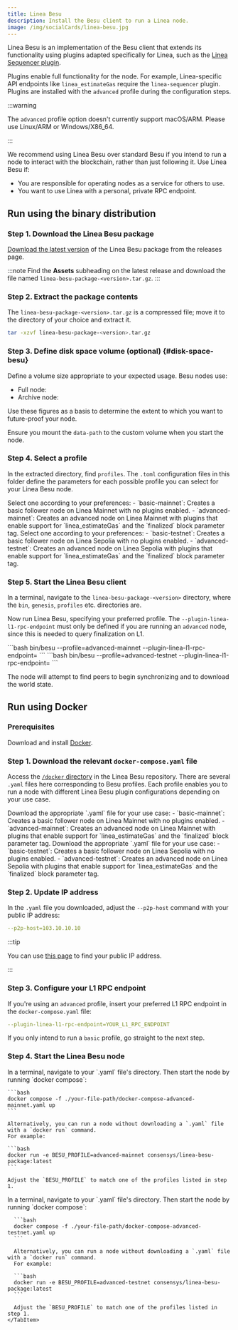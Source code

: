 ```yaml
---
title: Linea Besu
description: Install the Besu client to run a Linea node.
image: /img/socialCards/linea-besu.jpg
---
```




Linea Besu is an implementation of the Besu client that extends its functionality using plugins adapted specifically for Linea, such as the [Linea Sequencer plugin](https://github.com/Consensys/linea-sequencer).

Plugins enable full functionality for the node. For example, Linea-specific API endpoints like `linea_estimateGas` require the `linea-sequencer` plugin. Plugins are installed with the `advanced` profile during the configuration steps.

:::warning

The `advanced` profile option doesn't currently support macOS/ARM. Please use Linux/ARM or Windows/X86_64.

:::

We recommend using Linea Besu over standard Besu if you intend to run a node to interact with the blockchain, rather than just following it. Use Linea Besu if:

- You are responsible for operating nodes as a service for others to use.
- You want to use Linea with a personal, private RPC endpoint.

## Run using the binary distribution

### Step 1. Download the Linea Besu package

[Download the latest version](https://github.com/Consensys/linea-besu-package/releases) of the Linea Besu package from the releases page.

:::note Find the **Assets** subheading on the latest release and download the file named `linea-besu-package-<version>.tar.gz`. :::

### Step 2. Extract the package contents

The `linea-besu-package-<version>.tar.gz` is a compressed file; move it to the directory of your choice and extract it.

```bash
tar -xzvf linea-besu-package-<version>.tar.gz
```

### Step 3. Define disk space volume (optional) \{#disk-space-besu}

Define a volume size appropriate to your expected usage. Besu nodes use:

- Full node: <NodeSize network="mainnet" cluster="linea-prod-eks" pvc="data-linea-besu-full-0" />
- Archive node: <NodeSize network="mainnet" cluster="linea-prod-eks" pvc="data-linea-besu-archive-v2-0" />

<LastUpdated />

Use these figures as a basis to determine the extent to which you want to future-proof your node.

Ensure you mount the `data-path` to the custom volume when you start the node.

<VolumeCreation />

### Step 4. Select a profile

In the extracted directory, find `profiles`. The `.toml` configuration files in this folder define the parameters for each possible profile you can select for your Linea Besu node.

<Tabs groupId="networks" className="my-tabs">
  <TabItem value="mainnet" label="Mainnet">
    Select one according to your preferences: - `basic-mainnet`: Creates a basic
    follower node on Linea Mainnet with no plugins enabled. -
    `advanced-mainnet`: Creates an advanced node on Linea Mainnet with plugins
    that enable support for `linea_estimateGas` and the `finalized` block
    parameter tag.
  </TabItem>
  <TabItem value="Linea Sepolia" label="Linea Sepolia">
    Select one according to your preferences: - `basic-testnet`: Creates a basic
    follower node on Linea Sepolia with no plugins enabled. -
    `advanced-testnet`: Creates an advanced node on Linea Sepolia with plugins
    that enable support for `linea_estimateGas` and the `finalized` block
    parameter tag.
  </TabItem>
</Tabs>

### Step 5. Start the Linea Besu client

In a terminal, navigate to the `linea-besu-package-<version>` directory, where the `bin`, `genesis`, `profiles` etc. directories are.

Now run Linea Besu, specifying your preferred profile. The `--plugin-linea-l1-rpc-endpoint` must only be defined if you are running an `advanced` node, since this is needed to query finalization on L1.

<Tabs groupId="networks" className="my-tabs">
    <TabItem value="mainnet" label="Mainnet">
    ```bash
    bin/besu --profile=advanced-mainnet --plugin-linea-l1-rpc-endpoint=<endpoint> 
    ```
    </TabItem>
    <TabItem value="Linea Sepolia" label="Linea Sepolia">
    ```bash
    bin/besu --profile=advanced-testnet --plugin-linea-l1-rpc-endpoint=<endpoint> 
    ```
    </TabItem>
</Tabs>

The node will attempt to find peers to begin synchronizing and to download the world state.

## Run using Docker

### Prerequisites

Download and install [Docker](https://www.docker.com/products/docker-desktop/).

### Step 1. Download the relevant `docker-compose.yaml` file

Access the [`/docker` directory](https://github.com/Consensys/linea-besu-package/tree/main/docker) in the Linea Besu repository. There are several `.yaml` files here corresponding to Besu profiles. Each profile enables you to run a node with different Linea Besu plugin configurations depending on your use case.

<Tabs groupId="networks" className="my-tabs">
  <TabItem value="mainnet" label="Mainnet">
    Download the appropriate `.yaml` file for your use case: - `basic-mainnet`:
    Creates a basic follower node on Linea Mainnet with no plugins enabled. -
    `advanced-mainnet`: Creates an advanced node on Linea Mainnet with plugins
    that enable support for `linea_estimateGas` and the `finalized` block
    parameter tag.
  </TabItem>
  <TabItem value="Linea Sepolia" label="Linea Sepolia">
    Download the appropriate `.yaml` file for your use case: - `basic-testnet`:
    Creates a basic follower node on Linea Sepolia with no plugins enabled. -
    `advanced-testnet`: Creates an advanced node on Linea Sepolia with plugins
    that enable support for `linea_estimateGas` and the `finalized` block
    parameter tag.
  </TabItem>
</Tabs>

### Step 2. Update IP address

In the `.yaml` file you downloaded, adjust the `--p2p-host` command with your public IP address:

```yaml
--p2p-host=103.10.10.10
```

:::tip

You can use [this page](https://www.whatismyip.com/) to find your public IP address.

:::

### Step 3. Configure your L1 RPC endpoint

If you're using an `advanced` profile, insert your preferred L1 RPC endpoint in the `docker-compose.yaml` file:

```yaml
--plugin-linea-l1-rpc-endpoint=YOUR_L1_RPC_ENDPOINT
```

If you only intend to run a `basic` profile, go straight to the next step.

### Step 4. Start the Linea Besu node

<Tabs groupId="networks" className="my-tabs">
  <TabItem value="mainnet" label="Mainnet">
    In a terminal, navigate to your `.yaml` file's directory. Then start the node by running 
    `docker compose`:

    ```bash
    docker compose -f ./your-file-path/docker-compose-advanced-mainnet.yaml up
    ```

    Alternatively, you can run a node without downloading a `.yaml` file with a `docker run` command.
    For example:

    ```bash
    docker run -e BESU_PROFILE=advanced-mainnet consensys/linea-besu-package:latest
    ```

    Adjust the `BESU_PROFILE` to match one of the profiles listed in step 1.

  </TabItem>
  <TabItem value="Linea Sepolia" label="Linea Sepolia">
      In a terminal, navigate to your `.yaml` file's directory. Then start the node by running 
      `docker compose`:

      ```bash
      docker compose -f ./your-file-path/docker-compose-advanced-testnet.yaml up
      ```

      Alternatively, you can run a node without downloading a `.yaml` file with a `docker run` command.
      For example:

      ```bash
      docker run -e BESU_PROFILE=advanced-testnet consensys/linea-besu-package:latest
      ```

      Adjust the `BESU_PROFILE` to match one of the profiles listed in step 1.
    </TabItem>

</Tabs>
